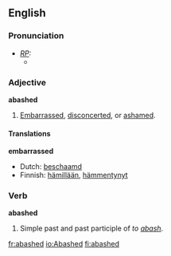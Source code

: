 ==English==
===Pronunciation===
* ''[[RP]]:''
** {{IPA|/əˈbæʃt/}}

===Adjective===
'''abashed'''
# [[embarrassed|Embarrassed]], [[disconcerted]], or [[ashamed]].

====Translations====
'''embarrassed'''
{{top}}
*Dutch: [[beschaamd]]
*Finnish: [[hämillään]], [[hämmentynyt]]
{{mid}}
{{bottom}}

===Verb===
'''abashed'''
# Simple past and past participle of ''to [[abash]]''.

[[fr:abashed]]
[[io:Abashed]]
[[fi:abashed]]